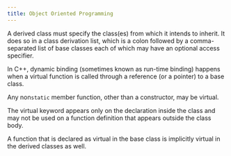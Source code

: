 ```yaml
---
title: Object Oriented Programming
---
```


A derived class must specify the class(es) from which it intends to inherit. It does so in a class derivation list, which is a colon followed by a comma-separated list of base classes each of which may have an optional access specifier.

In C++, dynamic binding (sometimes known as run-time binding) happens when a virtual function is called through a reference (or a pointer) to a base class.

Any non`static` member function, other than a constructor, may be virtual.

The virtual keyword appears only on the declaration inside the class and may not be used on a function definition that appears outside the class body.

A function that is declared as virtual in the base class is implicitly virtual in the derived classes as well.

